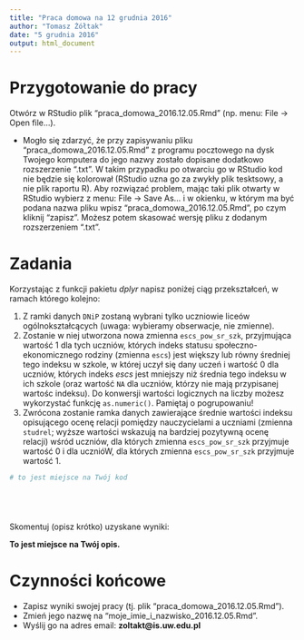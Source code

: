 ```yaml
---
title: "Praca domowa na 12 grudnia 2016"
author: "Tomasz Żółtak"
date: "5 grudnia 2016"
output: html_document
---
```


# Przygotowanie do pracy

Otwórz w RStudio plik "praca_domowa_2016.12.05.Rmd" (np. menu: File -> Open file...).

  * Mogło się zdarzyć, że przy zapisywaniu pliku "praca_domowa_2016.12.05.Rmd" z programu pocztowego na dysk Twojego komputera do jego nazwy zostało dopisane dodatkowo rozszerzenie ".txt". W takim przypadku po otwarciu go w RStudio kod nie będzie się kolorował (RStudio uzna go za zwykły plik tesktsowy, a nie plik raportu R). Aby rozwiązać problem, mając taki plik otwarty w RStudio wybierz z menu: File -> Save As... i w okienku, w którym ma być podana nazwa pliku wpisz "praca_domowa_2016.12.05.Rmd", po czym kliknij "zapisz". Możesz potem skasować wersję pliku z dodanym rozszerzeniem ".txt".

# Zadania

Korzystając z funkcji pakietu *dplyr* napisz poniżej ciąg przekształceń, w ramach którego kolejno:

  1. Z ramki danych `DNiP` zostaną wybrani tylko uczniowie liceów ogólnokształcących (uwaga: wybieramy obserwacje, nie zmienne).
  2. Zostanie w niej utworzona nowa zmienna `escs_pow_sr_szk`, przyjmująca wartość 1 dla tych uczniów, których indeks statusu społeczno-ekonomicznego rodziny (zmienna `escs`) jest większy lub równy średniej tego indeksu w szkole, w której uczył się dany uczeń i wartość 0 dla uczniów, których indeks *escs* jest mniejszy niż średnia tego indeksu w ich szkole (oraz wartość `NA` dla uczniów, którzy nie mają przypisanej wartośc indeksu). Do konwersji wartości logicznych na liczby możesz wykorzystać funkcję `as.numeric()`. Pamiętaj o pogrupowaniu!
  3. Zwrócona zostanie ramka danych zawierające średnie wartości indeksu opisującego ocenę relacji pomiędzy nauczycielami a uczniami (zmienna `studrel`; wyższe wartości wskazują na bardziej pozytywną ocenę relacji) wśród uczniów, dla których zmienna `escs_pow_sr_szk` przyjmuje wartość 0 i dla ucznióW, dla których zmienna `escs_pow_sr_szk` przyjmuje wartość 1.
  
```r
# to jest miejsce na Twój kod






```

Skomentuj (opisz krótko) uzyskane wyniki:

**To jest miejsce na Twój opis.**

# Czynności końcowe

  - Zapisz wyniki swojej pracy (tj. plik "praca_domowa_2016.12.05.Rmd").
  - Zmień jego nazwę na "moje_imie_i_nazwisko_2016.12.05.Rmd".
  - Wyślij go na adres email: **zoltakt@is.uw.edu.pl**
